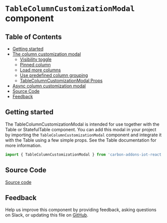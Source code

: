 # `TableColumnCustomizationModal` component

## Table of Contents

- [Getting started](#getting-started)
- [The column customization modal](#the-column-customization-modal)
  - [Visibility toggle](#visibility-toggle)
  - [Pinned column](#pinned-column)
  - [Load more columns](#load-more-columns)
  - [Use predefined column grouping](#use-predefined-column-grouping)
  - [TableColumnCustomizationModal Props](#tablecolumncustomizationmodal-props)
- [Async column customization modal](#async-column-customization-modal)
- [Source Code](#source-code)
- [Feedback](#feedback)

## Getting started

The TableColumnCustomizationModal is intended for use together with the Table or StatefulTable component.
You can add this modal in your project by importing the `TableColumnCustomizationModal`
component and integrate it with the Table using a few simple props. See the Table documentation for more
information.

```js
import { TableColumnCustomizationModal } from 'carbon-addons-iot-react';
```


<TableColumnCustomizationModalContent />

## Source Code

[Source code](https://github.com/carbon-design-system/carbon-addons-iot-react/tree/next/packages/react/src/components/Table/TableColumnCustomizationModal)

## Feedback

Help us improve this component by providing feedback, asking questions on Slack, or updating this file on
[GitHub](https://github.com/carbon-design-system/carbon-addons-iot-react/tree/next/packages/react/src/components/Table/Table.mdx).
